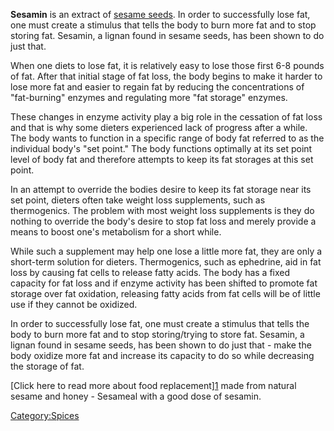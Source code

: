 '''Sesamin''' is an extract of [[sesame|sesame seeds]].
In order to successfully lose fat, one must create a stimulus that tells the body to burn more fat and to stop storing fat. Sesamin, a lignan found in sesame seeds, has been shown to do just that. 

When one diets to lose fat, it is relatively easy to lose those first 6-8 pounds of fat. After that initial stage of fat loss, the body begins to make it harder to lose more fat and easier to regain fat by reducing the concentrations of "fat-burning" enzymes and regulating more "fat storage" enzymes. 

These changes in enzyme activity play a big role in the cessation of fat loss and that is why some dieters experienced lack of progress after a while. The body wants to function in a specific range of body fat referred to as the individual body's "set point." The body functions optimally at its set point level of body fat and therefore attempts to keep its fat storages at this set point. 

In an attempt to override the bodies desire to keep its fat storage near its set point, dieters often take weight loss supplements, such as thermogenics. The problem with most weight loss supplements is they do nothing to override the body's desire to stop fat loss and merely provide a means to boost one's metabolism for a short while. 

While such a supplement may help one lose a little more fat, they are only a short-term solution for dieters. Thermogenics, such as ephedrine, aid in fat loss by causing fat cells to release fatty acids. The body has a fixed capacity for fat loss and if enzyme activity has been shifted to promote fat storage over fat oxidation, releasing fatty acids from fat cells will be of little use if they cannot be oxidized. 

In order to successfully lose fat, one must create a stimulus that tells the body to burn more fat and to stop storing/trying to store fat. Sesamin, a lignan found in sesame seeds, has been shown to do just that - make the body oxidize more fat and increase its capacity to do so while decreasing the storage of fat. 

[Click here to read more about food replacement][http://demandby.com/go/hypermarket/?page=product_info&products_id=32] made from natural sesame and honey - Sesameal with a good dose of sesamin.



[[Category:Spices]]


{{ingredient-stub}}